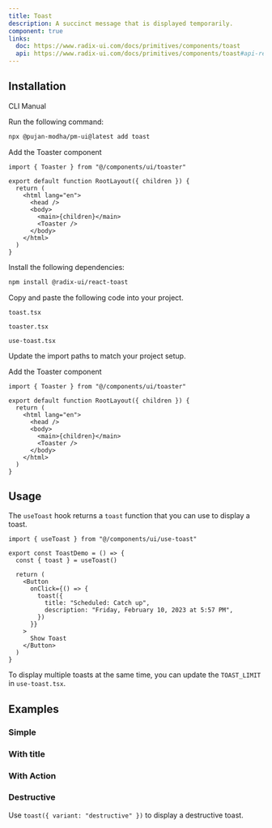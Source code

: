 ```yaml
---
title: Toast
description: A succinct message that is displayed temporarily.
component: true
links:
  doc: https://www.radix-ui.com/docs/primitives/components/toast
  api: https://www.radix-ui.com/docs/primitives/components/toast#api-reference
---
```


<ComponentPreview name="toast-demo" />

## Installation

<Tabs defaultValue="cli">

<TabsList className="w-min justify-start rounded-full border-2 bg-popover p-1">
  <TabsTrigger
    className="relative rounded-full bg-transparent px-4 py-1 font-semibold text-primary shadow-none transition-none data-[state=active]:text-background data-[state=active]:shadow-none !h-min"
    value="cli">CLI</TabsTrigger>
  <TabsTrigger
    className="relative rounded-full bg-transparent px-4 py-1 font-semibold text-primary shadow-none transition-none data-[state=active]:text-background data-[state=active]:shadow-none !h-min"
    value="manual">Manual</TabsTrigger>
</TabsList>
<TabsContent value="cli">

<Steps>

<Step>Run the following command:</Step>

```bash
npx @pujan-modha/pm-ui@latest add toast
```

<Step>Add the Toaster component</Step>

```tsx title="app/layout.tsx" {1,9}
import { Toaster } from "@/components/ui/toaster"

export default function RootLayout({ children }) {
  return (
    <html lang="en">
      <head />
      <body>
        <main>{children}</main>
        <Toaster />
      </body>
    </html>
  )
}
```

</Steps>

</TabsContent>

<TabsContent value="manual">

<Steps>

<Step>Install the following dependencies:</Step>

```bash
npm install @radix-ui/react-toast
```

<Step>Copy and paste the following code into your project.</Step>

`toast.tsx`

<ComponentSource name="toast" />

`toaster.tsx`

<ComponentSource name="toast" fileName="toaster" />

`use-toast.tsx`

<ComponentSource name="toast" fileName="use-toast" />

<Step>Update the import paths to match your project setup.</Step>

<Step>Add the Toaster component</Step>

```tsx title="app/layout.tsx" {1,9}
import { Toaster } from "@/components/ui/toaster"

export default function RootLayout({ children }) {
  return (
    <html lang="en">
      <head />
      <body>
        <main>{children}</main>
        <Toaster />
      </body>
    </html>
  )
}
```

</Steps>

</TabsContent>

</Tabs>

## Usage

The `useToast` hook returns a `toast` function that you can use to display a toast.

```tsx
import { useToast } from "@/components/ui/use-toast"
```

```tsx {2,7-10}
export const ToastDemo = () => {
  const { toast } = useToast()

  return (
    <Button
      onClick={() => {
        toast({
          title: "Scheduled: Catch up",
          description: "Friday, February 10, 2023 at 5:57 PM",
        })
      }}
    >
      Show Toast
    </Button>
  )
}
```

<Callout>

To display multiple toasts at the same time, you can update the `TOAST_LIMIT` in `use-toast.tsx`.

</Callout>

## Examples

### Simple

<ComponentPreview name="toast-simple" />

### With title

<ComponentPreview name="toast-with-title" />

### With Action

<ComponentPreview name="toast-with-action" />

### Destructive

Use `toast({ variant: "destructive" })` to display a destructive toast.

<ComponentPreview name="toast-destructive" />
